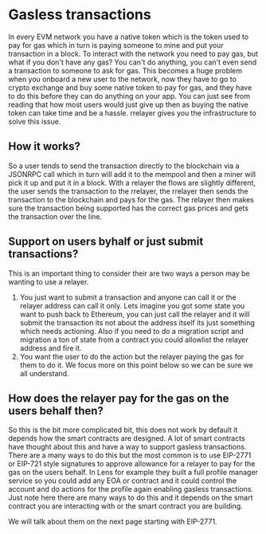 # Gasless transactions

In every EVM network you have a native token which is the token used to pay for gas which in turn is paying someone to mine and put your transaction in a block.
To interact with the network you need to pay gas, but what if you don't have any gas? You can't do anything, you can't even send a transaction to someone to ask for gas.
This becomes a huge problem when you onboard a new user to the network, now they have to go to crypto exchange and buy some native token to pay for gas,
and they have to do this before they can do anything on your app. You can just see from reading that how most users would just give up then as buying the native token can take time and be a hassle.
rrelayer gives you the infrastructure to solve this issue.

## How it works?

So a user tends to send the transaction directly to the blockchain via a JSONRPC call which in turn will add it to the mempool and then a miner will pick it up and put it in a block.
With a relayer the flows are slightly different, the user sends the transaction to the rrelayer, the rrelayer then sends the transaction to the blockchain and pays for the gas.
The relayer then makes sure the transaction being supported has the correct gas prices and gets the transaction over the line.

## Support on users byhalf or just submit transactions?

This is an important thing to consider their are two ways a person may be wanting to use a relayer.

1. You just want to submit a transaction and anyone can call it or the relayer address can call it only. Lets imagine you got some state you want to push back to Ethereum,
   you can just call the relayer and it will submit the transaction its not about the address itself its just something which needs actioning. Also if you need to do a migration script
   and migration a ton of state from a contract you could allowlist the relayer address and fire it.
2. You want the user to do the action but the relayer paying the gas for them to do it. We focus more on this point below so we can be sure we all understand.

## How does the relayer pay for the gas on the users behalf then?

So this is the bit more complicated bit, this does not work by default it depends how the smart contracts are designed.
A lot of smart contracts have thought about this and have a way to support gasless transactions.
There are a many ways to do this but the most common is to use EIP-2771 or EIP-721 style signatures to approve allowance for a relayer to pay for the gas on the users behalf.
In Lens for example they built a full profile manager service so you could add any EOA or contract and it could control the account and do actions for the profile again enabling gasless transactions.
Just note here there are many ways to do this and it depends on the smart contract you are interacting with or the smart contract you are building.

We will talk about them on the next page starting with EIP-2771.
